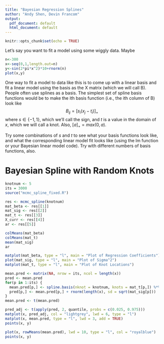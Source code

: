 ```yaml
---
title: "Bayesian Regression Splines"
author: "Andy Shen, Devin Francom"
output:
  pdf_document: default
  html_document: default
---
```


```r
knitr::opts_chunk$set(echo = TRUE)
```

Let's say you want to fit a model using some wiggly data.  Maybe

```r
n<-300
x<-seq(0,1,length.out=n)
y<-sin(2*pi*x^2)*10+rnorm(n)
plot(x,y)
```

One way to fit a model to data like this is to come up with a linear basis and fit a linear model using the basis as the X matrix (which we will call B).  People often use splines as a basis.  The simplest set of spline basis functions would be to make the ith basis function (i.e., the ith column of B) look like
$$ B_{ij} = [s_i(x_j - t_i)]_+  $$
where $s\in \lbrace -1,1 \rbrace$, which we'll call the sign, and $t$ is a value in the domain of $x$, which we will call a knot.  Also, $[a]_+ = max(0,a)$.

Try some combinations of $s$ and $t$ to see what your basis functions look like, and what the corresponding linear model fit looks like (using the lm function or your Bayesian linear model code).  Try with different numbers of basis functions, also.

\pagebreak

# Bayesian Spline with Random Knots

```r
knotnum <- 5
its = 3000
source("mcmc_spline_fixed.R")
```


```r
res <- mcmc_spline(knotnum)
mat_beta <- res[[1]]
mat_sig <- res[[2]]
mat_t <- res[[3]]
X_curr <- res[[4]]
ar <- res[[5]]
```

```r
colMeans(mat_beta)
colMeans(mat_t)
mean(mat_sig)
ar
```

```r
matplot(mat_beta, type = "l", main = "Plot of Regression Coefficients")
plot(mat_sig, type = "l", main = "Plot of Sigma^2")
matplot(mat_t, type = "l", main = "Plot of Knot Locations")
```



```r
mean.pred <- matrix(NA, nrow = its, ncol = length(x))
pred <- mean.pred
for(p in 1:its) {
  mean.pred[p,] <- spline.basis(nknot = knotnum, knots = mat_t[p,]) %*% mat_beta[p,]
  pred[p,] <- mean.pred[p,] + rnorm(length(x), sd = sqrt(mat_sig[p])) 
}
mean.pred <- t(mean.pred)
```

```r
pred_adj <- t(apply(pred, 2, quantile, probs = c(0.025, 0.975)))
matplot(x, pred_adj, col = "lightgrey", lwd = 6, type = "l")
matplot(x, mean.pred, type = "l", lwd = 3, add = TRUE)
points(x, y)
```


```r
plot(x, rowMeans(mean.pred), lwd = 10, type = "l", col = "royalblue")
points(x, y)
```


